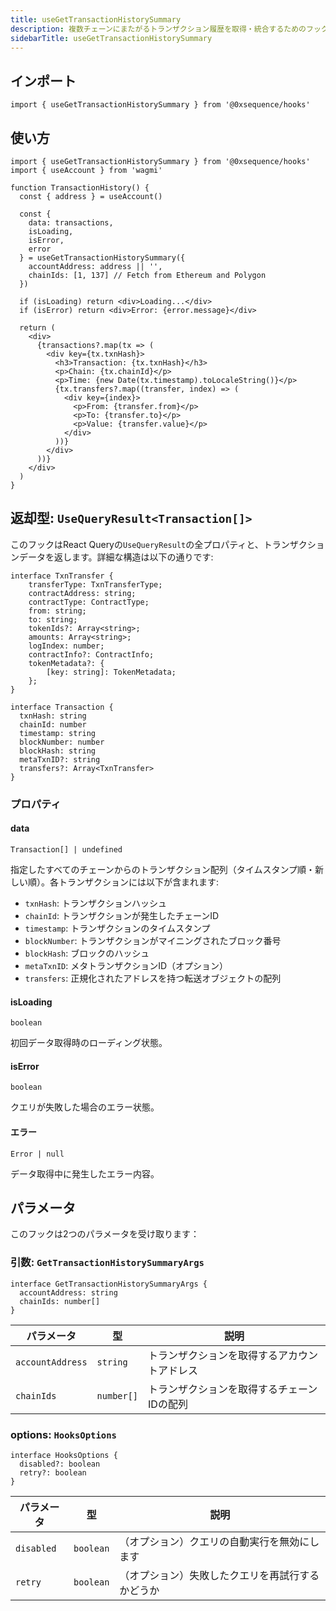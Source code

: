 ```yaml
---
title: useGetTransactionHistorySummary
description: 複数チェーンにまたがるトランザクション履歴を取得・統合するためのフック
sidebarTitle: useGetTransactionHistorySummary
---
```


## インポート

```tsx
import { useGetTransactionHistorySummary } from '@0xsequence/hooks'
```

## 使い方

```tsx
import { useGetTransactionHistorySummary } from '@0xsequence/hooks'
import { useAccount } from 'wagmi'

function TransactionHistory() {
  const { address } = useAccount()
  
  const {
    data: transactions,
    isLoading,
    isError,
    error
  } = useGetTransactionHistorySummary({
    accountAddress: address || '',
    chainIds: [1, 137] // Fetch from Ethereum and Polygon
  })

  if (isLoading) return <div>Loading...</div>
  if (isError) return <div>Error: {error.message}</div>

  return (
    <div>
      {transactions?.map(tx => (
        <div key={tx.txnHash}>
          <h3>Transaction: {tx.txnHash}</h3>
          <p>Chain: {tx.chainId}</p>
          <p>Time: {new Date(tx.timestamp).toLocaleString()}</p>
          {tx.transfers?.map((transfer, index) => (
            <div key={index}>
              <p>From: {transfer.from}</p>
              <p>To: {transfer.to}</p>
              <p>Value: {transfer.value}</p>
            </div>
          ))}
        </div>
      ))}
    </div>
  )
}
```

## 返却型: `UseQueryResult<Transaction[]>`
このフックはReact Queryの`UseQueryResult`の全プロパティと、トランザクションデータを返します。詳細な構造は以下の通りです:

```tsx
interface TxnTransfer {
    transferType: TxnTransferType;
    contractAddress: string;
    contractType: ContractType;
    from: string;
    to: string;
    tokenIds?: Array<string>;
    amounts: Array<string>;
    logIndex: number;
    contractInfo?: ContractInfo;
    tokenMetadata?: {
        [key: string]: TokenMetadata;
    };
}

interface Transaction {
  txnHash: string
  chainId: number
  timestamp: string
  blockNumber: number
  blockHash: string
  metaTxnID?: string
  transfers?: Array<TxnTransfer>
}
```

### プロパティ

#### data
`Transaction[] | undefined`

指定したすべてのチェーンからのトランザクション配列（タイムスタンプ順・新しい順）。各トランザクションには以下が含まれます:
- `txnHash`: トランザクションハッシュ
- `chainId`: トランザクションが発生したチェーンID
- `timestamp`: トランザクションのタイムスタンプ
- `blockNumber`: トランザクションがマイニングされたブロック番号
- `blockHash`: ブロックのハッシュ
- `metaTxnID`: メタトランザクションID（オプション）
- `transfers`: 正規化されたアドレスを持つ転送オブジェクトの配列

#### isLoading
`boolean`

初回データ取得時のローディング状態。

#### isError
`boolean`

クエリが失敗した場合のエラー状態。

#### エラー
`Error | null`

データ取得中に発生したエラー内容。

## パラメータ
このフックは2つのパラメータを受け取ります：

### 引数: `GetTransactionHistorySummaryArgs`

```tsx
interface GetTransactionHistorySummaryArgs {
  accountAddress: string
  chainIds: number[]
}
```

| パラメータ            | 型          | 説明                     |
| ---------------- | ---------- | ---------------------- |
| `accountAddress` | `string`   | トランザクションを取得するアカウントアドレス |
| `chainIds`       | `number[]` | トランザクションを取得するチェーンIDの配列 |

### options: `HooksOptions`

```tsx
interface HooksOptions {
  disabled?: boolean
  retry?: boolean
}
```

| パラメータ      | 型         | 説明                       |
| ---------- | --------- | ------------------------ |
| `disabled` | `boolean` | （オプション）クエリの自動実行を無効にします   |
| `retry`    | `boolean` | （オプション）失敗したクエリを再試行するかどうか |